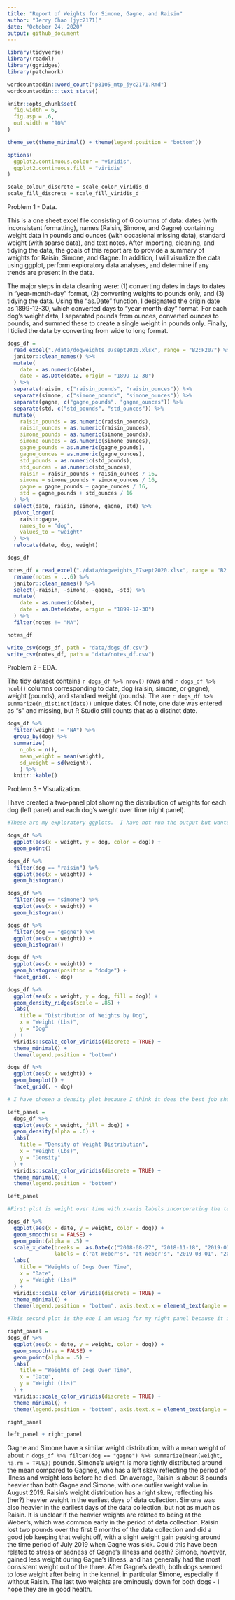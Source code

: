 ```yaml
---
title: "Report of Weights for Simone, Gagne, and Raisin"
author: "Jerry Chao (jyc2171)"
date: "October 24, 2020"
output: github_document
---
```


```r
library(tidyverse)
library(readxl)
library(ggridges)
library(patchwork)

wordcountaddin::word_count("p8105_mtp_jyc2171.Rmd")
wordcountaddin:::text_stats()

knitr::opts_chunk$set(
  fig.width = 6,
  fig.asp = .6,
  out.width = "90%"
)

theme_set(theme_minimal() + theme(legend.position = "bottom"))

options(
  ggplot2.continuous.colour = "viridis",
  ggplot2.continuous.fill = "viridis"
)

scale_colour_discrete = scale_color_viridis_d
scale_fill_discrete = scale_fill_viridis_d
```

Problem 1 - Data.

This is a one sheet excel file consisting of 6 columns of data: dates (with inconsistent formatting), names (Raisin, Simone, and Gagne) containing weight data in pounds and ounces (with occasional missing data), standard weight (with sparse data), and text notes.   After importing, cleaning, and tidying the data,  the goals of this report are to provide a summary of weights for Raisin, Simone, and Gagne.  In addition, I will visualize the data using ggplot, perform exploratory data analyses, and determine if any trends are present in the data.

The major steps in data cleaning were: (1) converting dates in days to dates in "year-month-day" format, (2) converting weights to pounds only, and (3) tidying the data.  Using the "as.Date" function, I designated the origin date as 1899-12-30, which converted days to "year-month-day" format.  For each dog's weight data, I separated pounds from ounces, converted ounces to pounds, and summed these to create a single weight in pounds only.  Finally, I tidied the data by converting from wide to long format.

```r
dogs_df = 
  read_excel("./data/dogweights_07sept2020.xlsx", range = "B2:F207") %>% 
  janitor::clean_names() %>% 
  mutate(
    date = as.numeric(date),
    date = as.Date(date, origin = "1899-12-30")
  ) %>% 
  separate(raisin, c("raisin_pounds", "raisin_ounces")) %>% 
  separate(simone, c("simone_pounds", "simone_ounces")) %>% 
  separate(gagne, c("gagne_pounds", "gagne_ounces")) %>%
  separate(std, c("std_pounds", "std_ounces")) %>% 
  mutate(
    raisin_pounds = as.numeric(raisin_pounds),
    raisin_ounces = as.numeric(raisin_ounces),
    simone_pounds = as.numeric(simone_pounds),
    simone_ounces = as.numeric(simone_ounces),
    gagne_pounds = as.numeric(gagne_pounds),
    gagne_ounces = as.numeric(gagne_ounces),
    std_pounds = as.numeric(std_pounds),
    std_ounces = as.numeric(std_ounces),
    raisin = raisin_pounds + raisin_ounces / 16,
    simone = simone_pounds + simone_ounces / 16,
    gagne = gagne_pounds + gagne_ounces / 16,
    std = gagne_pounds + std_ounces / 16
  ) %>% 
  select(date, raisin, simone, gagne, std) %>% 
  pivot_longer(
    raisin:gagne,
    names_to = "dog",
    values_to = "weight"
  ) %>% 
  relocate(date, dog, weight)

dogs_df
```

```r
notes_df = read_excel("./data/dogweights_07sept2020.xlsx", range = "B2:G207") %>% 
  rename(notes = ...6) %>% 
  janitor::clean_names() %>% 
  select(-raisin, -simone, -gagne, -std) %>% 
  mutate(
    date = as.numeric(date),
    date = as.Date(date, origin = "1899-12-30")
  ) %>% 
  filter(notes != "NA")

notes_df
```

```r
write_csv(dogs_df, path = "data/dogs_df.csv")
write_csv(notes_df, path = "data/notes_df.csv")
```

Problem 2 - EDA.

The tidy dataset contains `r dogs_df %>% nrow()` rows and `r dogs_df %>%  ncol()` columns corresponding to date, dog (raisin, simone, or gagne), weight (pounds), and standard weight (pounds).  The are `r dogs_df %>% summarize(n_distinct(date))` unique dates.  Of note, one date was entered as "s" and missing, but R Studio still counts that as a distinct date.

```r
dogs_df %>%
  filter(weight != "NA") %>% 
  group_by(dog) %>%
  summarize(
    n_obs = n(),
    mean_weight = mean(weight),
    sd_weight = sd(weight),
    ) %>% 
  knitr::kable()
```

Problem 3 - Visualization.

I have created a two-panel plot showing the distribution of weights for each dog (left panel) and each dog’s weight over time (right panel).

```r
#These are my exploratory ggplots.  I have not run the output but wanted to show my code.

dogs_df %>% 
  ggplot(aes(x = weight, y = dog, color = dog)) +
  geom_point()

dogs_df %>% 
  filter(dog == "raisin") %>% 
  ggplot(aes(x = weight)) +
  geom_histogram()

dogs_df %>% 
  filter(dog == "simone") %>% 
  ggplot(aes(x = weight)) +
  geom_histogram()

dogs_df %>% 
  filter(dog == "gagne") %>% 
  ggplot(aes(x = weight)) +
  geom_histogram()

dogs_df %>% 
  ggplot(aes(x = weight)) +
  geom_histogram(position = "dodge") +
  facet_grid(. ~ dog)

dogs_df %>% 
  ggplot(aes(x = weight, y = dog, fill = dog)) +
  geom_density_ridges(scale = .85) +
  labs(
    title = "Distribution of Weights by Dog",
    x = "Weight (Lbs)",
    y = "Dog"
  ) +
  viridis::scale_color_viridis(discrete = TRUE) +
  theme_minimal() +
  theme(legend.position = "bottom")

dogs_df %>% 
  ggplot(aes(x = weight)) +
  geom_boxplot() +
  facet_grid(. ~ dog)
```

```r
# I have chosen a density plot because I think it does the best job showing the weight distribution of the three dogs side-by-side in one figure.

left_panel =
  dogs_df %>% 
  ggplot(aes(x = weight, fill = dog)) +
  geom_density(alpha = .6) +
  labs(
    title = "Density of Weight Distribution",
    x = "Weight (Lbs)",
    y = "Density"
  ) +
  viridis::scale_color_viridis(discrete = TRUE) +
  theme_minimal() +
  theme(legend.position = "bottom")

left_panel
```


```r
#First plot is weight over time with x-axis labels incorporating the text notes.  I studied this to assess for any relationships between events indicated in the text notes and weight change for the dogs.

dogs_df %>% 
  ggplot(aes(x = date, y = weight, color = dog)) +
  geom_smooth(se = FALSE) +
  geom_point(alpha = .5) +
  scale_x_date(breaks =  as.Date(c("2018-08-27", "2018-11-18", "2019-03-01", "2019-06-01", "2019-09-06",                                               "2019-11-04", "2020-02-03", "2020-03-01", "2020-05-23", "2020-06-23",                                               "2020-08-07", "2020-09-01")),
               labels = c("at Weber's", "at Weber's", "2019-03-01", "2019-06-01","Gagne died", "vac? kennel?", "at                            kennel?", "2020-03-01", "haircut", "Simone kennel", "Simone kennel", "2020-09-01")) +
  labs(
    title = "Weights of Dogs Over Time",
    x = "Date",
    y = "Weight (Lbs)"
  ) +
  viridis::scale_color_viridis(discrete = TRUE) +
  theme_minimal() +
  theme(legend.position = "bottom", axis.text.x = element_text(angle = 90, vjust = 0.5, hjust = 1))

#This second plot is the one I am using for my right panel because it is more readable.

right_panel =
dogs_df %>% 
  ggplot(aes(x = date, y = weight, color = dog)) +
  geom_smooth(se = FALSE) +
  geom_point(alpha = .5) +
  labs(
    title = "Weights of Dogs Over Time",
    x = "Date",
    y = "Weight (Lbs)"
  ) +
  viridis::scale_color_viridis(discrete = TRUE) +
  theme_minimal() +
  theme(legend.position = "bottom", axis.text.x = element_text(angle = 90, vjust = 0.5, hjust = 1))

right_panel
```

```r
left_panel + right_panel
```

Gagne and Simone have a similar weight distribution, with a mean weight of about `r dogs_df %>% filter(dog == "gagne") %>% summarize(mean(weight, na.rm = TRUE))` pounds.  Simone's weight is more tightly distributed around the mean compared to Gagne's, who has a left skew reflecting the period of illness and weight loss before he died.  On average, Raisin is about 8 pounds heavier than both Gagne and Simone, with one outlier weight value in August 2019.   Raisin's weight distribution has a right skew, reflecting his (her?) heavier weight in the earliest days of data collection.  Simone was also heavier in the earliest days of the data collection, but not as much as Raisin.  It is unclear if the heavier weights are related to being at the Weber's, which was common early in the period of data collection.  Raisin lost two pounds over the first 6 months of the data collection and did a good job keeping that weight off, with a slight weight gain peaking around the time period of July 2019 when Gagne was sick.  Could this have been related to stress or sadness of Gagne's illness and death?   Simone, however, gained less weight during Gagne's illness, and has generally had the most consistent weight out of the three.  After Gagne's death, both dogs seemed to lose weight after being in the kennel, in particular Simone, especially if without Raisin.  The last two weights are ominously down for both dogs - I hope they are in good health.